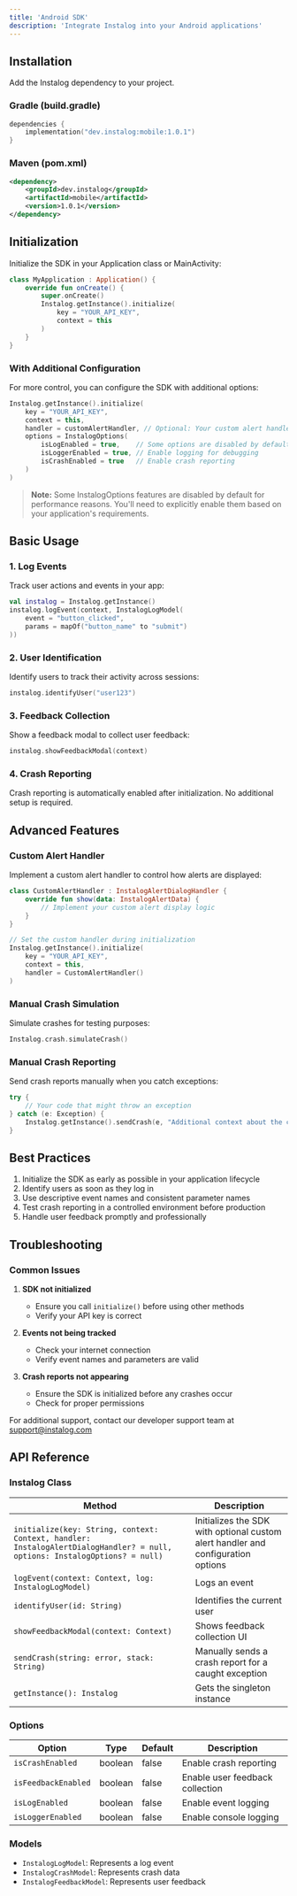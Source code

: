 ```yaml
---
title: 'Android SDK'
description: 'Integrate Instalog into your Android applications'
---
```


## Installation

Add the Instalog dependency to your project.

### Gradle (build.gradle)

```kotlin
dependencies {
    implementation("dev.instalog:mobile:1.0.1")
}
```

### Maven (pom.xml)

```xml
<dependency>
    <groupId>dev.instalog</groupId>
    <artifactId>mobile</artifactId>
    <version>1.0.1</version>
</dependency>
```

## Initialization

Initialize the SDK in your Application class or MainActivity:

```kotlin
class MyApplication : Application() {
    override fun onCreate() {
        super.onCreate()
        Instalog.getInstance().initialize(
            key = "YOUR_API_KEY",
            context = this
        )
    }
}
```

### With Additional Configuration
For more control, you can configure the SDK with additional options:

```kotlin
Instalog.getInstance().initialize(
    key = "YOUR_API_KEY",
    context = this,
    handler = customAlertHandler, // Optional: Your custom alert handler
    options = InstalogOptions(
        isLogEnabled = true,    // Some options are disabled by default
        isLoggerEnabled = true, // Enable logging for debugging
        isCrashEnabled = true   // Enable crash reporting
    )
)
```

> **Note:** Some InstalogOptions features are disabled by default for performance reasons. You'll need to explicitly enable them based on your application's requirements.

## Basic Usage

### 1. Log Events
Track user actions and events in your app:

```kotlin
val instalog = Instalog.getInstance()
instalog.logEvent(context, InstalogLogModel(
    event = "button_clicked",
    params = mapOf("button_name" to "submit")
))
```

### 2. User Identification
Identify users to track their activity across sessions:

```kotlin
instalog.identifyUser("user123")
```

### 3. Feedback Collection
Show a feedback modal to collect user feedback:

```kotlin
instalog.showFeedbackModal(context)
```

### 4. Crash Reporting
Crash reporting is automatically enabled after initialization. No additional setup is required.

## Advanced Features

### Custom Alert Handler
Implement a custom alert handler to control how alerts are displayed:

```kotlin
class CustomAlertHandler : InstalogAlertDialogHandler {
    override fun show(data: InstalogAlertData) {
        // Implement your custom alert display logic
    }
}

// Set the custom handler during initialization
Instalog.getInstance().initialize(
    key = "YOUR_API_KEY",
    context = this,
    handler = CustomAlertHandler()
)
```

### Manual Crash Simulation
Simulate crashes for testing purposes:
```kotlin
Instalog.crash.simulateCrash()
```

### Manual Crash Reporting
Send crash reports manually when you catch exceptions:

```kotlin
try {
    // Your code that might throw an exception
} catch (e: Exception) {
    Instalog.getInstance().sendCrash(e, "Additional context about the crash")
}
```

## Best Practices

1. Initialize the SDK as early as possible in your application lifecycle
2. Identify users as soon as they log in
3. Use descriptive event names and consistent parameter names
4. Test crash reporting in a controlled environment before production
5. Handle user feedback promptly and professionally

## Troubleshooting

### Common Issues

1. **SDK not initialized**
   - Ensure you call `initialize()` before using other methods
   - Verify your API key is correct

2. **Events not being tracked**
   - Check your internet connection
   - Verify event names and parameters are valid

3. **Crash reports not appearing**
   - Ensure the SDK is initialized before any crashes occur
   - Check for proper permissions

For additional support, contact our developer support team at support@instalog.com

## API Reference

### Instalog Class

| Method | Description |
|--------|-------------|
| `initialize(key: String, context: Context, handler: InstalogAlertDialogHandler? = null, options: InstalogOptions? = null)` | Initializes the SDK with optional custom alert handler and configuration options |
| `logEvent(context: Context, log: InstalogLogModel)` | Logs an event |
| `identifyUser(id: String)` | Identifies the current user |
| `showFeedbackModal(context: Context)` | Shows feedback collection UI |
| `sendCrash(string: error, stack: String)` | Manually sends a crash report for a caught exception |
| `getInstance(): Instalog` | Gets the singleton instance |


### Options

| Option | Type | Default | Description |
|--------|------|---------|-------------|
| `isCrashEnabled` | boolean | false | Enable crash reporting |
| `isFeedbackEnabled` | boolean | false | Enable user feedback collection |
| `isLogEnabled` | boolean | false | Enable event logging |
| `isLoggerEnabled` | boolean | false | Enable console logging |

### Models

- `InstalogLogModel`: Represents a log event
- `InstalogCrashModel`: Represents crash data
- `InstalogFeedbackModel`: Represents user feedback
